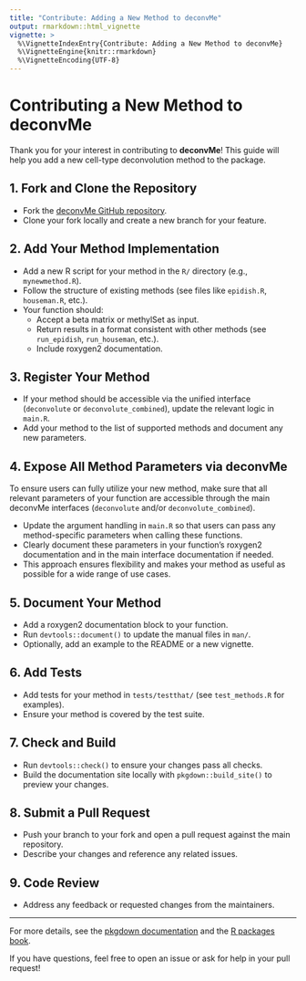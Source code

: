```yaml
---
title: "Contribute: Adding a New Method to deconvMe"
output: rmarkdown::html_vignette
vignette: >
  %\VignetteIndexEntry{Contribute: Adding a New Method to deconvMe}
  %\VignetteEngine{knitr::rmarkdown}
  %\VignetteEncoding{UTF-8}
---
```


# Contributing a New Method to deconvMe

Thank you for your interest in contributing to **deconvMe**! This guide will help you add a new cell-type deconvolution method to the package.

## 1. Fork and Clone the Repository

- Fork the [deconvMe GitHub repository](https://github.com/omnideconv/deconvMe).
- Clone your fork locally and create a new branch for your feature.

## 2. Add Your Method Implementation

- Add a new R script for your method in the `R/` directory (e.g., `mynewmethod.R`).
- Follow the structure of existing methods (see files like `epidish.R`, `houseman.R`, etc.).
- Your function should:
    - Accept a beta matrix or methylSet as input.
    - Return results in a format consistent with other methods (see `run_epidish`, `run_houseman`, etc.).
    - Include roxygen2 documentation.

## 3. Register Your Method

- If your method should be accessible via the unified interface (`deconvolute` or `deconvolute_combined`), update the relevant logic in `main.R`.
- Add your method to the list of supported methods and document any new parameters.

## 4. Expose All Method Parameters via deconvMe

To ensure users can fully utilize your new method, make sure that all relevant parameters of your function are accessible through the main deconvMe interfaces (`deconvolute` and/or `deconvolute_combined`).

- Update the argument handling in `main.R` so that users can pass any method-specific parameters when calling these functions.
- Clearly document these parameters in your function's roxygen2 documentation and in the main interface documentation if needed.
- This approach ensures flexibility and makes your method as useful as possible for a wide range of use cases.

## 5. Document Your Method

- Add a roxygen2 documentation block to your function.
- Run `devtools::document()` to update the manual files in `man/`.
- Optionally, add an example to the README or a new vignette.

## 6. Add Tests

- Add tests for your method in `tests/testthat/` (see `test_methods.R` for examples).
- Ensure your method is covered by the test suite.

## 7. Check and Build

- Run `devtools::check()` to ensure your changes pass all checks.
- Build the documentation site locally with `pkgdown::build_site()` to preview your changes.

## 8. Submit a Pull Request

- Push your branch to your fork and open a pull request against the main repository.
- Describe your changes and reference any related issues.

## 9. Code Review

- Address any feedback or requested changes from the maintainers.

---

For more details, see the [pkgdown documentation](https://pkgdown.r-lib.org/) and the [R packages book](https://r-pkgs.org/).

If you have questions, feel free to open an issue or ask for help in your pull request! 